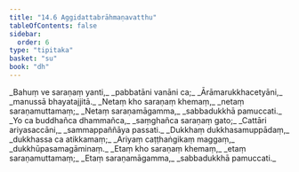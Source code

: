 ```yaml
---
title: "14.6 Aggidattabrāhmaṇavatthu"
tableOfContents: false
sidebar:
  order: 6
type: "tipitaka"
basket: "su"
book: "dh"
---
```



<DynamicBreadcrumb />

<Division number="188" book="dh">

<Paragraph number="202" type="verses" book="dh">
_Bahuṃ ve saraṇaṃ yanti,_  
_pabbatāni vanāni ca;_  
_Ārāmarukkhacetyāni,_  
_manussā bhayatajjitā._  

</Paragraph>

</Division>
<Division number="189" book="dh">

<Paragraph number="203" type="verses" book="dh">
_Netaṃ kho saraṇaṃ khemaṃ,_  
_netaṃ saraṇamuttamaṃ;_  
_Netaṃ saraṇamāgamma,_  
_sabbadukkhā pamuccati._  

</Paragraph>

</Division>
<Division number="190" book="dh">

<Paragraph number="204" type="verses" book="dh">
_Yo ca buddhañca dhammañca,_  
_saṃghañca saraṇaṃ gato;_  
_Cattāri ariyasaccāni,_  
_sammappaññāya passati._  

</Paragraph>

</Division>
<Division number="191" book="dh">

<Paragraph number="205" type="verses" book="dh">
_Dukkhaṃ dukkhasamuppādaṃ,_  
_dukkhassa ca atikkamaṃ;_  
_Ariyaṃ caṭṭhaṅgikaṃ maggaṃ,_  
_dukkhūpasamagāminaṃ._  

</Paragraph>

</Division>
<Division number="192" book="dh">

<Paragraph number="206" type="verses" book="dh">
_Etaṃ kho saraṇaṃ khemaṃ,_  
_etaṃ saraṇamuttamaṃ;_  
_Etaṃ saraṇamāgamma,_  
_sabbadukkhā pamuccati._
</Paragraph>
</Division>